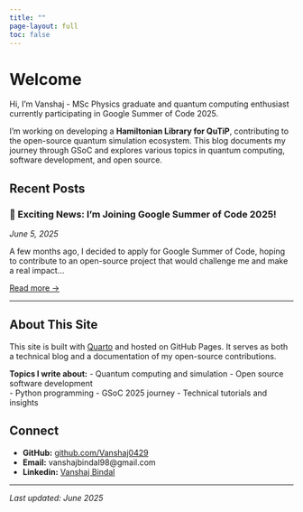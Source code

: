 ```yaml
---
title: ""
page-layout: full
toc: false
---
```


# Welcome

Hi, I'm Vanshaj - MSc Physics graduate and quantum computing enthusiast currently participating in Google Summer of Code 2025.

I'm working on developing a **Hamiltonian Library for QuTiP**, contributing to the open-source quantum simulation ecosystem. This blog documents my journey through GSoC and explores various topics in quantum computing, software development, and open source.

## Recent Posts

### 🎉 Exciting News: I'm Joining Google Summer of Code 2025!
*June 5, 2025*

A few months ago, I decided to apply for Google Summer of Code, hoping to contribute to an open-source project that would challenge me and make a real impact...

[Read more →](posts/gsoc-2025-selection.qmd)

---

## About This Site

This site is built with [Quarto](https://quarto.org) and hosted on GitHub Pages. It serves as both a technical blog and a documentation of my open-source contributions.

**Topics I write about:**
- Quantum computing and simulation
- Open source software development  
- Python programming
- GSoC 2025 journey
- Technical tutorials and insights

## Connect

- **GitHub:** [github.com/Vanshaj0429](https://github.com/Vanshaj0429)
- **Email:** vanshajbindal98@gmail.com
- **Linkedin:** [Vanshaj Bindal](https://www.linkedin.com/in/vanshaj-bindal-487953244/)

---

*Last updated: June 2025*

